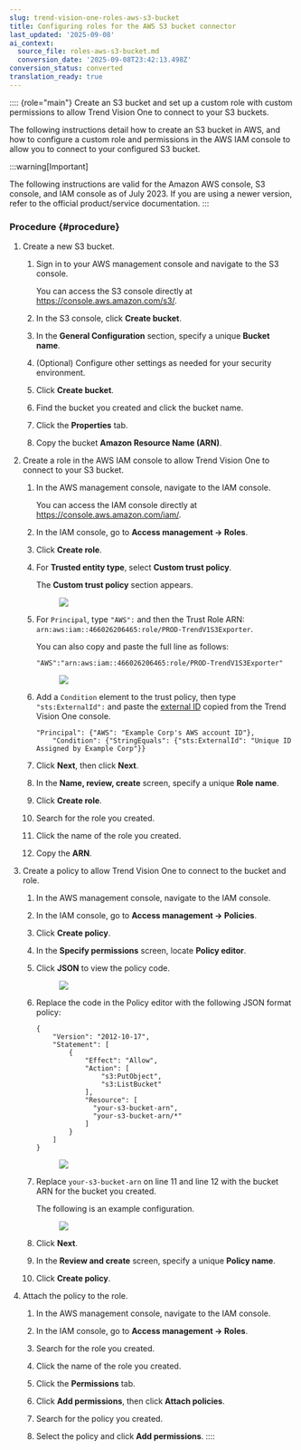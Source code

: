 ```yaml
---
slug: trend-vision-one-roles-aws-s3-bucket
title: Configuring roles for the AWS S3 bucket connector
last_updated: '2025-09-08'
ai_context:
  source_file: roles-aws-s3-bucket.md
  conversion_date: '2025-09-08T23:42:13.498Z'
conversion_status: converted
translation_ready: true
---
```


:::: {role="main"}
Create an S3 bucket and set up a custom role with custom permissions to allow Trend Vision One to connect to your S3 buckets.

The following instructions detail how to create an S3 bucket in AWS, and how to configure a custom role and permissions in the AWS IAM console to allow you to connect to your configured S3 bucket.

:::warning[Important]

The following instructions are valid for the Amazon AWS console, S3 console, and IAM console as of July 2023. If you are using a newer version, refer to the official product/service documentation.
:::

### Procedure {#procedure}

1.  Create a new S3 bucket.

    1.  Sign in to your AWS management console and navigate to the S3 console.

        You can access the S3 console directly at <https://console.aws.amazon.com/s3/>.

    2.  In the S3 console, click **Create bucket**.

    3.  In the **General Configuration** section, specify a unique **Bucket name**.

    4.  (Optional) Configure other settings as needed for your security environment.

    5.  Click **Create bucket**.

    6.  Find the bucket you created and click the bucket name.

    7.  Click the **Properties** tab.

    8.  Copy the bucket **Amazon Resource Name (ARN)**.

2.  Create a role in the AWS IAM console to allow Trend Vision One to connect to your S3 bucket.

    1.  In the AWS management console, navigate to the IAM console.

        You can access the IAM console directly at <https://console.aws.amazon.com/iam/>.

    2.  In the IAM console, go to **Access management → Roles**.

    3.  Click **Create role**.

    4.  For **Trusted entity type**, select **Custom trust policy**.

        The **Custom trust policy** section appears.

        <figure>
        <img src="./images/S3bucket01-IAM=GUID-b25d1b14-055a-4cca-839b-3c487de8422f.webp" />
        </figure>

    5.  For `Principal`, type `"AWS":` and then the Trust Role ARN: `arn:aws:iam::466026206465:role/PROD-TrendV1S3Exporter`.

        You can also copy and paste the full line as follows:

        `"AWS":"arn:aws:iam::466026206465:role/PROD-TrendV1S3Exporter"`

        <figure>
        <img src="./images/awsS3bucketIAMconfig=GUID-ec888842-5878-4fda-ae92-818076c04cce.webp" />
        </figure>

    6.  Add a `Condition` element to the trust policy, then type `"sts:ExternalId":` and paste the [external ID](connecting-aws-s3-bucket.mdx) copied from the Trend Vision One console.

        ``` codeblock
        "Principal": {"AWS": "Example Corp's AWS account ID"},
            "Condition": {"StringEquals": {"sts:ExternalId": "Unique ID Assigned by Example Corp"}}
        ```

    7.  Click **Next**, then click **Next**.

    8.  In the **Name, review, create** screen, specify a unique **Role name**.

    9.  Click **Create role**.

    10. Search for the role you created.

    11. Click the name of the role you created.

    12. Copy the **ARN**.

3.  Create a policy to allow Trend Vision One to connect to the bucket and role.

    1.  In the AWS management console, navigate to the IAM console.

    2.  In the IAM console, go to **Access management → Policies**.

    3.  Click **Create policy**.

    4.  In the **Specify permissions** screen, locate **Policy editor**.

    5.  Click **JSON** to view the policy code.

        <figure>
        <img src="./images/S3bucket03-emptypermission=GUID-28d792fa-08c2-4356-b5b7-f7c4b96bffc0.webp" />
        </figure>

    6.  Replace the code in the Policy editor with the following JSON format policy:

        ``` codeblock
        {
            "Version": "2012-10-17",
            "Statement": [
                {
                    "Effect": "Allow",
                    "Action": [
                        "s3:PutObject",
                        "s3:ListBucket"
                    ],
                    "Resource": [
                      "your-s3-bucket-arn",
                      "your-s3-bucket-arn/*"
                    ]
                }
            ]
        }
        ```

        <figure>
        <img src="./images/S3bucket04-exampepermission=GUID-f5df3561-6953-409a-af3d-171f35ed49e8.webp" />
        </figure>

    7.  Replace `your-s3-bucket-arn` on line 11 and line 12 with the bucket ARN for the bucket you created.

        The following is an example configuration.

        <figure>
        <img src="./images/S3bucket05-demo=GUID-a99c1233-2e68-4487-acb5-29f75318bfff.webp" />
        </figure>

    8.  Click **Next**.

    9.  In the **Review and create** screen, specify a unique **Policy name**.

    10. Click **Create policy**.

4.  Attach the policy to the role.

    1.  In the AWS management console, navigate to the IAM console.

    2.  In the IAM console, go to **Access management → Roles**.

    3.  Search for the role you created.

    4.  Click the name of the role you created.

    5.  Click the **Permissions** tab.

    6.  Click **Add permissions**, then click **Attach policies**.

    7.  Search for the policy you created.

    8.  Select the policy and click **Add permissions**.
::::
